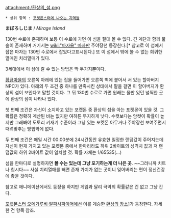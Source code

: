 attachment:/환상의_섬.png

 * 상위 항목 : [[포켓몬스터에 나오는 지역들]]

'''まぼろしじま''' / ''Mirage Island''

130번 수로에 존재하며 보통 이 수로에 가면 이 섬을 절대 볼 수 없다. 긴 계단과 함께 풀숲이 존재하며 거기서는 [[wiki:"마자용" 마자]]만 주야장천 등장한다.[* 참고로 이 섬에서 잡은 마자는 130번 수로에서 잡았다고표시된다.] 또 이 섬에서 밖에 볼 수 없는 희귀한 열매인 치리열매가 있다.

3세대에서 이 섬에 갈 수 있는 방법은 딱 두가지뿐이다.

[[황금마을]]의 오른쪽 아래에 있는 집을 들어가면 오른쪽 벽에 붙어서 서 있는 할아버지 NPC가 있다. 아래의 두 조건 중 하나를 만족시킨 상태에서 말을 걸면 이 할아버지가 환상의 섬이 보인다고 말할 것이다. 그 뒤 130번 수로로 가면 원래는 물만 있던 널찍한 곳에 환상의 섬이 나타나 있다.

첫 번째 조건은 자신이 소지하고 있는 포켓몬 중 환상의 섬을 아는 포켓몬이 있을 것. 그 확률은 정확히 계산된 바는 없지만 여하튼 무지하게 낮다. 수컷보다는 암컷이 확률이 높지만 그래봐야 도토리 키재기 수준이라 그냥 있는 포켓몬 아무거나 주야장천 보여주면서 때려맞추는 방법밖에 없다.

두 번째 조건은 매일 시간 00:00분에 24시간동안 유효한 일정한 랜덤값이 주어지는데 자신이 현재 가지고 있는 포켓몬 중에서 한마리라도 하위 2바이트의 성격치 값과 저 랜덤값의 하위 2바이트 값이 일치할 것. 확률 자체는 1/65535(...)

섬을 한마디로 설명하자면 '''볼 수는 있는데 그냥 포기하는게 더 나은 곳'''. ~~그러니까 치트나 칩시다~~  사실 치리열매를 빼면 존재 가치가 없는 곳이니 잊어버리는 편이 정신건강에 좋을 것이다.

참고로 애니메이션에서도 등장을 하지만 게임과 달리 극악의 확률같은 건 없고 그냥 간다.

[[포켓몬스터 오메가루비·알파사파이어]]에선 이를 계승한 [[환상의 장소]]]가 등장한다. 자세한 건 항목 참조.
